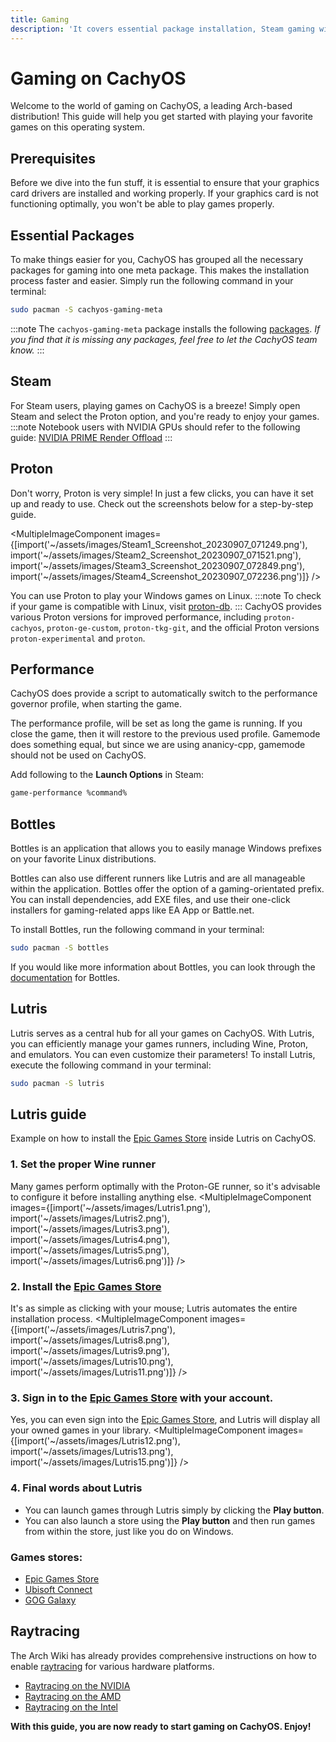 ```yaml
---
title: Gaming
description: 'It covers essential package installation, Steam gaming with Proton, various Proton version options, Lutris as a central hub for all games, and script installers for popular games.'
---
```



# Gaming on CachyOS
Welcome to the world of gaming on CachyOS, a leading Arch-based distribution! This guide will help you get started with playing your favorite games on this operating system.

## Prerequisites
Before we dive into the fun stuff, it is essential to ensure that your graphics card drivers are installed and working properly. If your graphics card is not functioning optimally, you won't be able to play games properly.

## Essential Packages
To make things easier for you, CachyOS has grouped all the necessary packages for gaming into one meta package. This makes the installation process faster and easier. Simply run the following command in your terminal:

```sh
sudo pacman -S cachyos-gaming-meta
```

:::note
The `cachyos-gaming-meta` package installs the following [packages](https://github.com/CachyOS/CachyOS-PKGBUILDS/blob/master/cachyos-gaming-meta/PKGBUILD). *If you find that it is missing any packages, feel free to let the CachyOS team know.*
:::

## Steam
For Steam users, playing games on CachyOS is a breeze! Simply open Steam and select the Proton option, and you're ready to enjoy your games.
:::note
Notebook users with NVIDIA GPUs should refer to the following guide: [NVIDIA PRIME Render Offload](https://wiki.cachyos.org/configuration/dual_gpu/)
:::

## Proton
Don't worry, Proton is very simple! In just a few clicks, you can have it set up and ready to use. Check out the screenshots below for a step-by-step guide.

<MultipleImageComponent images={[import('~/assets/images/Steam1_Screenshot_20230907_071249.png'), import('~/assets/images/Steam2_Screenshot_20230907_071521.png'), import('~/assets/images/Steam3_Screenshot_20230907_072849.png'), import('~/assets/images/Steam4_Screenshot_20230907_072236.png')]} />

You can use Proton to play your Windows games on Linux.
:::note
To check if your game is compatible with Linux, visit [proton-db](https://www.protondb.com/).
:::
CachyOS provides various Proton versions for improved performance, including `proton-cachyos`, `proton-ge-custom`, `proton-tkg-git`, and the official Proton versions `proton-experimental` and `proton`.

## Performance

CachyOS does provide a script to automatically switch to the performance governor profile, when starting the game.

The performance profile, will be set as long the game is running. If you close the game, then it will restore to the previous used profile.
Gamemode does something equal, but since we are using ananicy-cpp, gamemode should not be used on CachyOS.

Add following to the **Launch Options** in Steam:
```sh
game-performance %command%
```

## Bottles

Bottles is an application that allows you to easily manage Windows prefixes on your favorite Linux distributions.

Bottles can also use different runners like Lutris and are all manageable within the application. Bottles offer the option of a gaming-orientated prefix.
You can install dependencies, add EXE files, and use their one-click installers for gaming-related apps like EA App or Battle.net.

To install Bottles, run the following command in your terminal:
```sh
sudo pacman -S bottles
```
If you would like more information about Bottles, you can look through the [documentation](https://docs.usebottles.com/) for Bottles.

## Lutris
Lutris serves as a central hub for all your games on CachyOS. With Lutris, you can efficiently manage your games runners, including Wine, Proton, and emulators. You can even customize their parameters! To install Lutris, execute the following command in your terminal:
```sh
sudo pacman -S lutris
```
## Lutris guide
Example on how to install the [Epic Games Store](https://lutris.net/games/epic-games-store/) inside Lutris on CachyOS.

### 1. Set the proper Wine runner
Many games perform optimally with the Proton-GE runner, so it's advisable to configure it before installing anything else.
<MultipleImageComponent images={[import('~/assets/images/Lutris1.png'), import('~/assets/images/Lutris2.png'), import('~/assets/images/Lutris3.png'), import('~/assets/images/Lutris4.png'), import('~/assets/images/Lutris5.png'), import('~/assets/images/Lutris6.png')]} />

### 2. Install the [Epic Games Store](https://lutris.net/games/epic-games-store/)
It's as simple as clicking with your mouse; Lutris automates the entire installation process.
<MultipleImageComponent images={[import('~/assets/images/Lutris7.png'), import('~/assets/images/Lutris8.png'), import('~/assets/images/Lutris9.png'), import('~/assets/images/Lutris10.png'), import('~/assets/images/Lutris11.png')]} />

### 3. Sign in to the [Epic Games Store](https://lutris.net/games/epic-games-store/) with your account.
Yes, you can even sign into the [Epic Games Store](https://lutris.net/games/epic-games-store/), and Lutris will display all your owned games in your library.
<MultipleImageComponent images={[import('~/assets/images/Lutris12.png'), import('~/assets/images/Lutris13.png'), import('~/assets/images/Lutris15.png')]} />

### 4. Final words about Lutris
- You can launch games through Lutris simply by clicking the **Play button**.
- You can also launch a store using the **Play button** and then run games from within the store, just like you do on Windows.

### Games stores:
- [Epic Games Store](https://lutris.net/games/epic-games-store/)
- [Ubisoft Connect](https://lutris.net/games/ubisoft-connect/)
- [GOG Galaxy](https://lutris.net/games/gog-galaxy/)

## Raytracing
The Arch Wiki has already provides comprehensive instructions on how to enable [raytracing](https://wiki.archlinux.org/title/Hardware_raytracing) for various hardware platforms.
- [Raytracing on the NVIDIA](https://wiki.archlinux.org/title/Hardware_raytracing#NVIDIA)
- [Raytracing on the AMD](https://wiki.archlinux.org/title/Hardware_raytracing#AMD)
- [Raytracing on the Intel](https://wiki.archlinux.org/title/Hardware_raytracing#Intel)

**With this guide, you are now ready to start gaming on CachyOS. Enjoy!**

